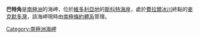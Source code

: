 {{coord|77|39|S|164|14|E|source:kolossus-itwiki|display=title}}

'''巴特角'''是[[南極洲|南極洲]]的海岬，位於[[維多利亞地|維多利亞地]]的[[斯科特海岸|斯科特海岸]]，處於[[費拉爾冰川|費拉爾冰川]]終點的[[麥克默多灣|麥克默多灣]]，該海岬現時由[[南極條約體系|南極條約體系]]管理。

{{DEFAULTSORT:Butter Point}}
[[Category:南極洲海岬|Category:南極洲海岬]]


{{ScottCoast-geo-stub}}